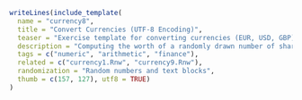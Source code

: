 ```r
writeLines(include_template(
  name = "currency8",
  title = "Convert Currencies (UTF-8 Encoding)",
  teaser = "Exercise template for converting currencies (EUR, USD, GBP) with various symbols in UTF-8 encoding.",
  description = "Computing the worth of a randomly drawn number of shares in a certain currency. The main purpose of the exercise is to illustrate and test how UTF-8 encoding can be used in R/exams. Analogous exercises for Latin-1 and Latin-9 are also available in .Rnw format (because .Rmd requires UTF-8 only).",
  tags = c("numeric", "arithmetic", "finance"),
  related = c("currency1.Rnw", "currency9.Rnw"),
  randomization = "Random numbers and text blocks",
  thumb = c(157, 127), utf8 = TRUE)
)
```
